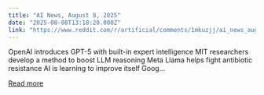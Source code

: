 ```yaml
---
title: "AI News, August 8, 2025"
date: "2025-08-08T13:18:20.000Z"
link: "https://www.reddit.com/r/artificial/comments/1mkuzjj/ai_news_august_8_2025/"
---
```


OpenAI introduces GPT-5 with built-in expert intelligence
 MIT researchers develop a method to boost LLM reasoning
 Meta Llama helps fight antibiotic resistance
 AI is learning to improve itself
 Goog...

[Read more](https://www.reddit.com/r/artificial/comments/1mkuzjj/ai_news_august_8_2025/)
